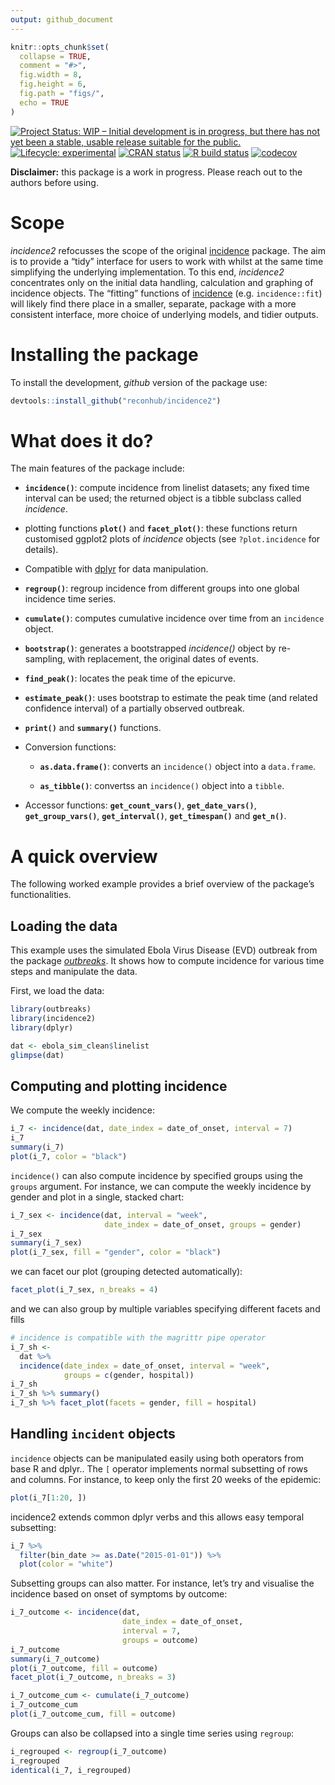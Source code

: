 ```yaml
---
output: github_document
---
```


```r
knitr::opts_chunk$set(
  collapse = TRUE,
  comment = "#>",
  fig.width = 8,
  fig.height = 6,
  fig.path = "figs/",
  echo = TRUE
)

```

<!-- badges: start -->
[![Project Status: WIP – Initial development is in progress, but there has not yet been a stable, usable release suitable for the public.](https://www.repostatus.org/badges/latest/wip.svg)](https://www.repostatus.org/#wip)
[![Lifecycle: experimental](https://img.shields.io/badge/lifecycle-experimental-orange.svg)](https://www.tidyverse.org/lifecycle/#experimental)
[![CRAN status](https://www.r-pkg.org/badges/version/incidence2)](https://CRAN.R-project.org/package=incidence2)
[![R build status](https://github.com/reconhub/incidence2/workflows/R-CMD-check/badge.svg)](https://github.com/reconhub/incidence2/actions)
[![codecov](https://codecov.io/gh/reconhub/incidence2/branch/master/graph/badge.svg)](https://codecov.io/gh/reconhub/incidence2)
<!-- badges: end -->

**Disclaimer:** this package is a work in progress. Please reach out to the
authors before using.

# Scope

*incidence2* refocusses the scope of the original
[incidence](https://github.com/reconhub/incidence) package.  The aim is to
provide a "tidy" interface for users to work with whilst at the same time
simplifying the underlying implementation. To this end, *incidence2* 
concentrates only on the initial data handling, calculation and graphing of 
incidence objects. The "fitting" functions of 
[incidence](https://github.com/reconhub/incidence) (e.g. `incidence::fit`) 
will likely find there place in a smaller, separate, package with a more 
consistent interface, more choice of underlying models, and tidier outputs. 


# Installing the package

To install the development, *github* version of the package use:

```r
devtools::install_github("reconhub/incidence2")
```


# What does it do?

The main features of the package include:

- **`incidence()`**: compute incidence from linelist datasets; any fixed
  time interval can be used; the returned object is a tibble subclass called
  *incidence*.

- plotting functions **`plot()`** and **`facet_plot()`**: these functions
  return customised ggplot2 plots of *incidence* objects 
  (see `?plot.incidence` for details).

- Compatible with [dplyr](https://dplyr.tidyverse.org/) for data manipulation.

- **`regroup()`**: regroup incidence from different groups into one global incidence
  time series.

- **`cumulate()`**: computes cumulative incidence over time from an `incidence`
  object.
  
- **`bootstrap()`**: generates a bootstrapped *incidence()* object by re-sampling,
  with replacement, the original dates of events.

- **`find_peak()`**: locates the peak time of the epicurve.

- **`estimate_peak()`**: uses bootstrap to estimate the peak time (and related
  confidence interval) of a partially observed outbreak.
  
- **`print()`** and **`summary()`** functions.

- Conversion functions:
    
    - **`as.data.frame()`**: converts an `incidence()` object into a `data.frame`.
    
    - **`as_tibble()`**: convertss an `incidence()` object into a `tibble`.

- Accessor functions: **`get_count_vars()`**, **`get_date_vars()`**,
  **`get_group_vars()`**, **`get_interval()`**, **`get_timespan()`** and
  **`get_n()`**.


# A quick overview

The following worked example provides a brief overview of the package's
functionalities.

## Loading the data
This example uses the simulated Ebola Virus Disease (EVD) outbreak from the
package [*outbreaks*](https://github.com/reconhub/outbreaks). It shows how to
compute incidence for various time steps and manipulate the data.

First, we load the data:

```r
library(outbreaks)
library(incidence2)
library(dplyr)

dat <- ebola_sim_clean$linelist
glimpse(dat)
```

## Computing and plotting incidence

We compute the weekly incidence:

```r
i_7 <- incidence(dat, date_index = date_of_onset, interval = 7)
i_7
summary(i_7)
plot(i_7, color = "black")
```

`incidence()` can also compute incidence by specified groups using the `groups`
argument. For instance, we can compute the weekly incidence by gender and plot
in a single, stacked chart:

```r
i_7_sex <- incidence(dat, interval = "week", 
                     date_index = date_of_onset, groups = gender)
i_7_sex
summary(i_7_sex)
plot(i_7_sex, fill = "gender", color = "black")
```

we can facet our plot (grouping detected automatically):

```r
facet_plot(i_7_sex, n_breaks = 4)
```

and we can also group by multiple variables specifying different facets and 
fills

```r
# incidence is compatible with the magrittr pipe operator
i_7_sh <- 
  dat %>% 
  incidence(date_index = date_of_onset, interval = "week", 
            groups = c(gender, hospital))
i_7_sh
i_7_sh %>% summary()
i_7_sh %>% facet_plot(facets = gender, fill = hospital)
```


## Handling `incident` objects

`incidence` objects can be manipulated easily using both operators from base R
and dplyr.. The `[` operator implements normal subsetting of rows and columns.
For instance, to keep only the first 20 weeks of the epidemic:

```r
plot(i_7[1:20, ])
```

incidence2 extends common dplyr verbs and this allows easy temporal subsetting:

```r
i_7 %>% 
  filter(bin_date >= as.Date("2015-01-01")) %>% 
  plot(color = "white")
```

Subsetting groups can also matter. For instance, let's try and visualise the
incidence based on onset of symptoms by outcome:

```r
i_7_outcome <- incidence(dat,
                         date_index = date_of_onset,
                         interval = 7, 
                         groups = outcome)
i_7_outcome
summary(i_7_outcome)
plot(i_7_outcome, fill = outcome)
facet_plot(i_7_outcome, n_breaks = 3)
```

```r
i_7_outcome_cum <- cumulate(i_7_outcome)
i_7_outcome_cum
plot(i_7_outcome_cum, fill = outcome)
```

Groups can also be collapsed into a single time series using `regroup`:

```r
i_regrouped <- regroup(i_7_outcome)
i_regrouped
identical(i_7, i_regrouped)
```
